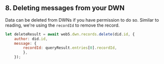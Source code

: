 ## 8. Deleting messages from your DWN

Data can be deleted from DWNs if you have permission to do so. Similar to reading, we're using the `recordId` to remove the record.

```js
let deleteResult = await web5.dwn.records.delete(did.id, {
    author: did.id,
    message: {
        recordId: queryResult.entries[0].recordId,
        },
    });
```
